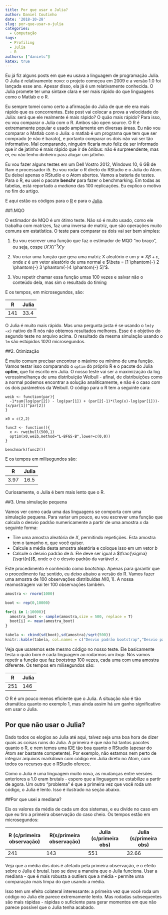 ```yaml
---
title: Por que usar o Julia?
author: Daniel Coutinho
date: '2018-10-28'
slug: por-que-usar-o-julia
categories:
  - Computação
tags:
  - Profiling
  - Julia
  - R
authors: ["danielc"]
katex: true
---
```


Eu já fiz alguns posts em que eu usava a linguagem de programação Julia. O Julia é relativamente novo: o projeto começou em 2009 e a versão 1.0 foi lançada esse ano. Apesar disso, ela já é um relativamente conhecida. O Julia promete ter uma sintaxe clara e ser mais rápido do que linguagens como o Matlab e o R. 

Eu sempre tomei como certo a afirmação do Julia de que ele era mais rápido que os concorrentes. Este post vai colocar a prova a velocidade do Julia: será que ele realmente é mais rápido? O quão mais rápido? Para isso, eu vou comparar o Julia com o R. Ambos são open source. O R é extremamente popular e usado amplamente em diversas áreas. Eu não vou comparar o Matlab com o Julia: o matlab é um programa que tem que ser comprado (e não é barato), e portanto comparar os dois não vai ser tão informativo. Mal comparando, ninguém ficaria muto feliz de ser informado que ir de jatinho é mais rápido que ir de ônibus: não é surpreendente, mas ei, eu não tenho dinheiro para alugar um jatinho. 

Eu vou fazer alguns testes em um Dell Vostro 2012, Windows 10, 6 GB de Ram e processador i5. Eu vou rodar o R direto do RStudio e o Julia do Atom. Eu deixei apenas o RStudio e o Atom abertos. Vamos a bateria de testes. Para o R, eu usei o pacote **benchr** para fazer o benchmarking. Em todas as tabelas, está reportado a _mediana_ das 100 replicações. Eu explico o motivo no fim do artigo. 

E aqui estão os códigos para o [R](https://github.com/danmrc/azul/blob/master/C%C3%B3digos/tempo_1.R) e para o [Julia](https://github.com/danmrc/azul/blob/master/C%C3%B3digos/tempo_1.jl).

##1.MQO

O estimador de MQO é um ótimo teste. Não só é muito usado, como ele trabalha com matrizes, faz uma inversa de matriz, que são operações muito comuns em estatística. O teste para comparar os dois vai ser bem simples:

1. Eu vou escrever uma função que faz o estimador de MQO "no braço", ou seja, cospe $(X'X)^{-1}X'y$

2. Vou criar uma função que gera uma matriz X aleatório e um $y = X\beta + \varepsilon$, onde $\varepsilon$ é um vetor aleatório de uma normal e $\beta = [1 \phantom{-} 2 \phantom{-} 3  \phantom{-}4 \phantom{-} 5]'$.  

3. Vou repetir chamar essa função umas 100 vezes e salvar não o conteúdo dela, mas sim o resultado do timing

E os tempos, em microsegundos, são:

R      | Julia
-------|-------
141    |  33.4

O Julia é muito mais rápido. Mas uma pergunta justa é se usando o `lm(y ~x)` nativo do R nós não obtemos resultados melhores. Esse é o objetivo do segundo teste no arquivo acima. O resultado da mesma simulação usando o `lm` são estúpidos 1020 microsegundos. 


##2. Otimização

É muito comum precisar encontrar o máximo ou mínimo de uma função. Vamos testar isso comparando o `optim` do próprio R e o pacote do Julia **optim**, que foi escrito em Julia. O nosso teste vai ser a maximização da log verossimelhança de uma distribuição Weibull - afinal, de distribuições como a normal podemos encontrar a solução analiticamente, e não é o caso com os dois parâmetros da Weibull. O código para o R tem a seguinte cara:

```
weib <- function(par){
  -1*sum(log(par[2]) - log(par[1]) + (par[2]-1)*(log(x)-log(par[1]))-(x/par[1])^par[2])
}

x0 = c(2,2)

func2 <- function(){
  x <- rweibull(500,1)
  optim(x0,weib,method="L-BFGS-B",lower=c(0,0))
}

benchmark(func2())
```

E os tempos em milisegundos são:

R      | Julia
-------|-------
3.97   |  16.5

Curiosamente, o Julia é bem mais lento que o R. 

##3. Uma simulação pequena

Vamos ver como cada uma das linguagens se comporta com uma simulação pequena. Para variar um pouco, eu vou escrever uma função que calcula o desvio padrão numericamente a partir de uma amostra $x$ da seguinte forma:

* Tire uma amostra aleatória de $X$, permitindo repetições. Esta amostra tem o tamanho $n$,  que você quiser. 
* Calcule a média desta amostra aleatória e coloque isso em um vetor $b$
* Calcule o desvio padrão de $b$. Ele deve ser igual a $\frac{\sigma}{\sqrt{n}}$, onde $\sigma$ é o desvio padrão da variável $x$. 

Este procedimento é conhecido como _bootstrap_. Apenas para garantir que o procedimento faz sentido, eu deixo abaixo a versão do R. Vamos fazer uma amostra de 100 observações distribuídas $N(0,1)$. A nossa reamostragem vai ter 100 observações também. 

```r

amostra <- rnorm(1000)

boot <- rep(0,10000)

for(i in 1:10000){
  amostra_boot <- sample(amostra,size = 500, replace = T)
  boot[i] <- mean(amostra_boot)
}

tabela <- cbind(sd(boot),sd(amostra)/sqrt(500))
knitr::kable(tabela, col.names = c("Desvio padrão bootstrap","Desvio padrão analítico"))
```

Veja que usaremos este mesmo código no nosso teste. Ele basicamente testa o quão bom é cada linguagem ao rodarmos um _loop_. Nós vamos repetir a função que faz _bootstrap_ 100 vezes, cada uma com uma amostra diferente. Os tempos em milisegundos são:

R      | Julia
-------|-------
251    |  146

O R é um pouco menos eficiente que o Julia. A situação não é tão dramática quanto no exemplo 1, mas ainda assim há um ganho significativo em usar o Julia. 

## Por que não usar o Julia?

Dado todos os elogios ao Julia até aqui, talvez seja uma boa hora de dizer quais as coisas ruins do Julia. A primeira é que não há tantos pacotes quanto o R, e nem temos uma IDE tão boa quanto o RStudio (apesar do Atom ser bastante competente). Por exemplo, não estamos nem perto de integrar arquivos markdown com código em Julia direto no Atom, com todos os recursos que o RStudio oferece. 

Como o Julia é uma linguagem muito nova, as mudanças entre versões anteriores a 1.0 eram brutais - espero que a linguagem se estabilize a partir de agora. Um outro "problema" é que a primeira vez que você roda um código, o Julia é lento. Isso é ilustrado na seção abaixo. 


##Por que usei a mediana?

Eis os valores da média de cada um dos sistemas, e eu divide no caso em que eu tiro a primeira observação do caso cheio. Os tempos estão em microsegundos:

 R (c/primeira observação) | R(s/primeira observação)  | Julia (c/primeira obs) | Julia (s/primeira obs)
----------------|-----------------|----------------|----------------
241             |        143      |    551         | 32.66

Veja que a média dos dois é afetado pela primeira observação, e o efeito sobre o Julia é brutal. Isso se deve a maneira que o Julia funciona. Usar a mediana - que é mais robusta a outliers que a média - permite uma comparação mais limpa do que usando a média.

Isso tem um efeito colateral interessante: a primeira vez que você roda um código no Julia ele parece extremamente lento. Mas rodadas subsequentes são mais rápidas - rápidas o suficiente para gerar momentos em que não parece possível que o Julia tenha acabado. 
